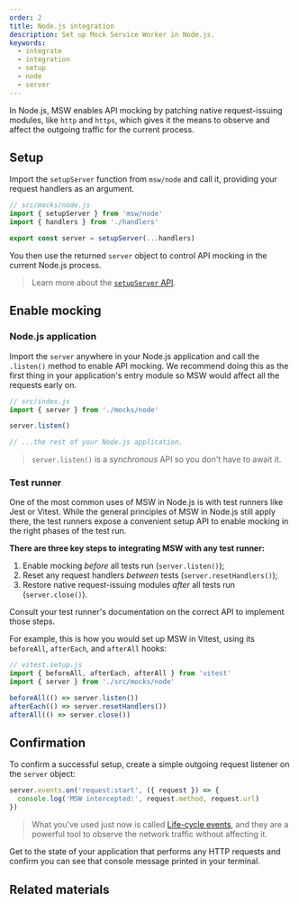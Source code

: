 ```yaml
---
order: 2
title: Node.js integration
description: Set up Mock Service Worker in Node.js.
keywords:
  - integrate
  - integration
  - setup
  - node
  - server
---
```


In Node.js, MSW enables API mocking by patching native request-issuing modules, like `http` and `https`, which gives it the means to observe and affect the outgoing traffic for the current process.

## Setup

Import the `setupServer` function from `msw/node` and call it, providing your request handlers as an argument.

```js
// src/mocks/node.js
import { setupServer } from 'msw/node'
import { handlers } from './handlers'

export const server = setupServer(...handlers)
```

You then use the returned `server` object to control API mocking in the current Node.js process.

> Learn more about the [`setupServer` API](/docs/api/setup-server).

## Enable mocking

### Node.js application

Import the `server` anywhere in your Node.js application and call the `.listen()` method to enable API mocking. We recommend doing this as the first thing in your application's entry module so MSW would affect all the requests early on.

```js {4}
// src/index.js
import { server } from './mocks/node'

server.listen()

// ...the rest of your Node.js application.
```

> `server.listen()` is a _synchronous_ API so you don't have to await it.

### Test runner

One of the most common uses of MSW in Node.js is with test runners like Jest or Vitest. While the general principles of MSW in Node.js still apply there, the test runners expose a convenient setup API to enable mocking in the right phases of the test run.

**There are three key steps to integrating MSW with any test runner:**

1. Enable mocking _before_ all tests run (`server.listen()`);
1. Reset any request handlers _between_ tests (`server.resetHandlers()`);
1. Restore native request-issuing modules _after_ all tests run (`server.close()`).


<Info>
  Consult your test runner's documentation on the correct API to implement those
  steps.
</Info>

For example, this is how you would set up MSW in Vitest, using its `beforeAll`, `afterEach`, and `afterAll` hooks:

```js
// vitest.setup.js
import { beforeAll, afterEach, afterAll } from 'vitest'
import { server } from './src/mocks/node'

beforeAll(() => server.listen())
afterEach(() => server.resetHandlers())
afterAll(() => server.close())
```

## Confirmation

To confirm a successful setup, create a simple outgoing request listener on the `server` object:

```js
server.events.on('request:start', ({ request }) => {
  console.log('MSW intercepted:', request.method, request.url)
})
```

> What you've used just now is called [Life-cycle events](/docs/api/life-cycle-events), and they are a powerful tool to observe the network traffic without affecting it.

Get to the state of your application that performs any HTTP requests and confirm you can see that console message printed in your terminal.

## Related materials


<div className="md:grid md:grid-cols-2 md:gap-x-5">
  <PageCard
    icon={NodejsIcon}
    url="/docs/network-behavior/rest"
    title="Describing REST API"
    description="Learn about describing RESTful APIs."
  />
  <PageCard
    icon={GraphQLIcon}
    url="/docs/network-behavior/graphql"
    title="Describing GraphQL API"
    description="Learn about describing GraphQL APIs."
  />
</div>
